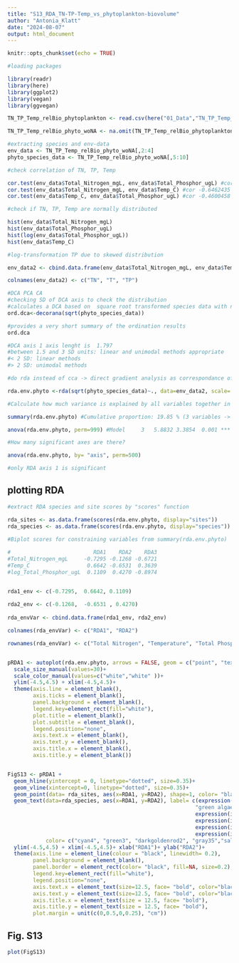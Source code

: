 ---
title: "S13_RDA_TN-TP-Temp_vs_phytoplankton-biovolume"
author: "Antonia_Klatt"
date: "2024-08-07"
output: html_document
---

```{r}
knitr::opts_chunk$set(echo = TRUE)

#loading packages

library(readr)
library(here)
library(ggplot2)
library(vegan)
library(ggvegan)

TN_TP_Temp_relBio_phytoplankton <- read.csv(here("01_Data","TN_TP_Temp_relBio_phytoplankton_ROT19.csv"), header = TRUE , sep = ";" , stringsAsFactors = FALSE, na.strings = "#NV")

TN_TP_Temp_relBio_phyto_woNA <- na.omit(TN_TP_Temp_relBio_phytoplankton)

#extracting species and env-data
env_data <- TN_TP_Temp_relBio_phyto_woNA[,2:4]
phyto_species_data <- TN_TP_Temp_relBio_phyto_woNA[,5:10]

#check correlation of TN, TP, Temp

cor.test(env_data$Total_Nitrogen_mgL, env_data$Total_Phosphor_ugL) #cor 0.5031339 p-value = 0.0004272
cor.test(env_data$Total_Nitrogen_mgL, env_data$Temp_C) #cor -0.6462435 p-value = 1.627e-06
cor.test(env_data$Temp_C, env_data$Total_Phosphor_ugL) #cor -0.4600458 p-value = 0.001475

```
```{r, echo= FALSE}

#check if TN, TP, Temp are normally distributed

hist(env_data$Total_Nitrogen_mgL)
hist(env_data$Total_Phosphor_ugL)
hist(log(env_data$Total_Phosphor_ugL))
hist(env_data$Temp_C)

#log-transformation TP due to skewed distribution

env_data2 <- cbind.data.frame(env_data$Total_Nitrogen_mgL, env_data$Temp_C, log(env_data$Total_Phosphor_ugL))

colnames(env_data2) <- c("TN", "T", "TP")
``` 
```{r, echo= TRUE}
#DCA PCA CA
#checking SD of DCA axis to check the distribution
#calculates a DCA based on  square root transformed species data with no downweighting of rare taxa
ord.dca<-decorana(sqrt(phyto_species_data))

#provides a very short summary of the ordination results
ord.dca

#DCA axis 1 axis lenght is  1.797
#between 1.5 and 3 SD units: linear and unimodal methods appropriate
#< 2 SD: linear methods
#> 2 SD: unimodal methods

#do rda instead of cca -> direct gradient analysis as correspondance of PCA (linear relationship (see DCA))

rda.env.phyto <-rda(sqrt(phyto_species_data)~., data=env_data2, scale= FALSE)

#Calculate how much variance is explained by all variables together in the species data. Is this significant at the P=0.05 level? 

summary(rda.env.phyto) #Cumulative proportion: 19.85 % (3 variables -> cumulative proportion of RDA3)

anova(rda.env.phyto, perm=999) #Model     3   5.8832 3.3854  0.001 *** -> variance explained is significant

#How many significant axes are there? 

anova(rda.env.phyto, by= "axis", perm=500)

#only RDA axis 1 is significant

```

## plotting RDA

```{r}


#extract RDA species and site scores by "scores" function

rda_sites <- as.data.frame(scores(rda.env.phyto, display="sites"))
rda_species <- as.data.frame(scores(rda.env.phyto, display="species"))                          
                        
#Biplot scores for constraining variables from summary(rda.env.phyto) 

#                          RDA1    RDA2    RDA3 
#Total_Nitrogen_mgL     -0.7295 -0.1268 -0.6721  
#Temp_C                  0.6642 -0.6531  0.3639   
#log_Total_Phosphor_ugL  0.1109  0.4270 -0.8974    


rda1_env <- c(-0.7295,  0.6642, 0.1109)
  
rda2_env <- c(-0.1268,  -0.6531 , 0.4270)
                           
rda_envVar <- cbind.data.frame(rda1_env, rda2_env)

colnames(rda_envVar) <- c("RDA1", "RDA2")

rownames(rda_envVar) <- c("Total Nitrogen", "Temperature", "Total Phosphorus")


pRDA1 <- autoplot(rda.env.phyto, arrows = FALSE, geom = c("point", "text"))+
  scale_size_manual(values=30)+
  scale_color_manual(values=c("white","white" ))+
  ylim(-4.5,4.5) + xlim(-4.5,4.5)+
  theme(axis.line = element_blank(), 
        axis.ticks = element_blank(),
        panel.background = element_blank(),
        legend.key=element_rect(fill="white"),
        plot.title = element_blank(),
        plot.subtitle = element_blank(),
        legend.position="none",
        axis.text.x = element_blank(),
        axis.text.y = element_blank(),
        axis.title.x = element_blank(),
        axis.title.y = element_blank())


FigS13 <- pRDA1 + 
  geom_hline(yintercept = 0, linetype="dotted", size=0.35)+ 
  geom_vline(xintercept=0, linetype="dotted", size=0.35)+
  geom_point(data= rda_sites, aes(x=RDA1, y=RDA2), shape=1, color= "black", size=2.5)+
  geom_text(data=rda_species, aes(x=RDA1, y=RDA2), label= c(expression(italic("Cyanophyceae")),
                                                           "green algae",
                                                           expression(italic("Chrysophyceae")),
                                                           expression(italic("Bacillariophyceae")),
                                                           expression(italic("Dinophyceae")),
                                                           expression(italic("Cryptophyceae"))), size= 4, 
            color= c("cyan4", "green3", "darkgoldenrod2", "gray35","salmon", "maroon4" ))+
  ylim(-4.5,4.5) + xlim(-4.5,4.5)+ xlab("RDA1")+ ylab("RDA2")+
  theme(axis.line = element_line(colour = "black", linewidth= 0.2), 
        panel.background = element_blank(),
        panel.border = element_rect(color= "black", fill=NA, size=0.2),
        legend.key=element_rect(fill="white"),
        legend.position="none",
        axis.text.x = element_text(size=12.5, face= "bold", color="black"),
        axis.text.y = element_text(size=12.5, face= "bold", color="black"),
        axis.title.x = element_text(size = 12.5, face= "bold"),
        axis.title.y = element_text(size = 12.5, face= "bold"),
        plot.margin = unit(c(0,0.5,0,0.25), "cm"))

```

## Fig. S13

```{r, fig.width = 6, fig.height = 6, echo=FALSE}

plot(FigS13)

```
